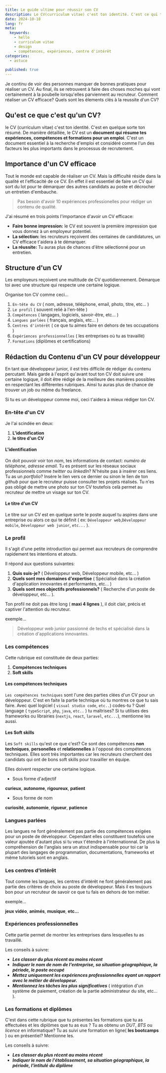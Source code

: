```yaml
---
title: Le guide ultime pour réussir son CV
description: Le CV(curriculum vitae) c'est ton identité. C'est ce qui te permettra de convaincre ton futur recruteur. Alors comment réussir son CV? Cet article est fait pour toi.
date: 2024-10-18
lang: fr
meta:
  keywords:
    - hello
    - curriculum vitae
    - design
    - compétences, expériences, centre d'intérêt
categories:
  - astuce
 
published: true
---
```


Je continu de voir des personnes manquer de bonnes pratiques pour réaliser un CV. Au final, ils se retrouvent à faire des choses moches qui vont certainement à la poubelle lorsqu'elles parviennent au recruteur. Comment réaliser un CV efficace? Quels sont les élements clés à la reussite d'un CV?

## Qu'est ce que c'est qu'un CV?
le CV (curriculum vitae) c'est ton identité. C'est en quelque sorte ton résumé. De manière détaillée, le CV est un **document qui résume tes expériences, compétences et formations pour un emploi**.
C'est un document essentiel à la recherche d'emploi et considéré comme l'un des facteurs les plus importants dans le processus de recrutement.

## Importance d'un CV efficace

Tout le monde est capable de réaliser un CV. Mais la difficulté réside dans la qualité et l'efficacité de ce CV. En effet il est essentiel de faire un CV qui sort du lot pour te démarquer des autres candidats au poste et décrocher un entretien d'embauche.

> Pas besoin d'avoir 10 expériences professionelles pour rédiger un contenu de qualité.

J'ai résumé en trois points l'importance d'avoir un CV efficace:

- **Faire bonne impression:** le CV est souvent la première impression que vous donnez à un employeur potentiel.
- **La sélection:** les recruteurs reçoivent des centaines de candidatures, un CV efficace t'aidera à te démarquer.
- **La réussite:** Tu auras plus de chances d'être sélectionné pour un entretien.

## Structure d'un CV

Les employeurs reçoivent une multitude de CV quotidiennement. Démarque toi avec une structure qui respecte une certaine logique.

Organise ton CV comme ceci...

1. <Code>En-tête du CV</Code> ( nom, adresse, téléphone, email, photo, titre,
   etc... )
2. <Code>Le profil</Code> ( souvent relié à l'en-tête )
3. <Code>Compétences</Code> ( langages, logiciels, savoir-être, etc... )
4. <Code>Langues parlées</Code> ( français, anglais, etc... )
5. <Code>Centres d'intérêt</Code> ( ce que tu aimes faire en dehors de tes
   occupations )
6. <Code>Expériences professionnelles</Code> ( les entreprises où tu as travaillé)
6. <Code>Formations</Code> (diplômes et certifications)

## Rédaction du Contenu d'un CV pour développeur

En tant que développeur junior, il est très difficile de rédiger du contenu percutant. Mais garde à l'esprit qu'avant tout ton CV doit suivre une certaine logique, il doit être rédigé de la meilleure des manières possibles en respectant les différentes rubriques. Ainsi tu auras plus de chance de trouver un job ou même du freelance.

Si tu es un développeur comme moi, ceci t'aidera à mieux rédiger ton CV.

### En-tête d'un CV

Je l'ai scindée en deux:

1. **L'identification**
2. **le titre d'un CV**

#### L'identification

On doit pouvoir voir ton _nom_, tes informations de contact: _numéro de téléphone_, _adresse email_. Tu es présent sur les réseaux sociaux professionnels comme _twitter_ ou _linkedln_? N'hésite pas à insérer ces liens. Tu as un _portfolio_? Insère le lien vers ce dernier ou sinon le lien de ton _github_ pour que le recruteur puisse consulter tes projets réalisés. Tu n'es pas obligé de mettre une photo sur ton CV toutefois celà permet au recruteur de mettre un visage sur ton CV.

#### Le titre d'un CV

Le titre sur un CV est en quelque sorte le poste auquel tu aspires dans une entreprise ou alors ce qui te définit ( ex: `Développeur web`,`Développeur mobile`, `Développeur web junior`, `etc...` ).

### Le profil

Il s'agit d'une petite introduction qui permet aux recruteurs de comprendre rapidement tes intentions et atouts.

Il répond aux questions suivantes:

1. **Quis suis-je?** ( Développeur web, Développeur mobile, etc... )
2. **Quels sont mes domaines d'expertise** ( Spécialisé dans la création d'application innovantes et performantes, etc... )
3. **Quels sont mes objectifs professionnels?** ( Recherche d'un poste de développeur, etc... ).

Ton profil ne doit pas être long ( **maxi 4 lignes** ), il doit clair, précis et captiver l'attention du recruteur.

exemple...

> Développeur web junior passionné de techs et spécialisé dans la création d'applications innovantes.

### Les compétences

Cette rubrique est constituée de deux parties:

1. **Compétences techniques**
2. **Soft skills**

#### Les compétences techniques

<Code>Les compétences techniques</Code> sont l'une des parties clées d'un CV
pour un développeur. C'est en faite la partie technique où tu montres ce que tu sais faire. Avec quel logiciel ( `visual studio code`, `etc..`) codes-tu ? Quel language ( `typeScript`, `php`, `java`, `etc..` ) tu maîtrises? Si tu utilises des frameworks ou librairies (`nextjs`, `react`, `laravel`, `etc...`), mentionne les aussi.

<MdxImage alt="Skills" path="/skills" title="Compétences techniques" />

#### Les Soft skills

Les <Code>Soft skills</Code> qu'est ce que c'est? Ce sont des compétences **non techniques**, **personelles** et **relationnelles** à l'opposé des compétences techniques. Elles sont très importantes car les recruteurs cherchent des candidats qui ont de bons soft skills pour travailler en équipe.

Elles doivent respecter une certaine logique.

- Sous forme d'adjectif

**curieux**, **autonome**, **rigoureux**, **patient**

- Sous forme de nom

**curiosité**, **autonomie**, **rigueur**, **patience**

### Langues parlées

Les langues ne font généralement pas partie des compétences exigées pour un poste de développeur. Cependant elles constituent toutefois une valeur ajoutée d'autant plus si tu veux t'étendre à l'internationnal. De plus la compréhension de l'anglais sera un atout indispensable pour toi car la plupart des langages de programmation, documentations, frameworks et même tutoriels sont en anglais.

### Les centres d'intérêt

Tout comme les langues, les centres d'intérêt ne font généralement pas partie des critères de choix au poste de développeur. Mais il es toujours bon pour un recruteur de savoir ce que tu fais en dehors de ton métier.

exemple...

**jeux vidéo**, **animés**, **musique**, **etc...**

### Expériences professionnelles

Cette partie permet de montrer les entreprises dans lesquelles tu as travaillé.

Les conseils à suivre:

- **_Les classer du plus récent au moins récent_**
- **_Indiquer le nom de nom de l'entreprise, sa situation géographique, la période, le poste occupé_**
- **_Mettez uniquement les expériences professionnelles ayant un rapport avec le métier de développeur._**
- **_Mentionnez les tâches les plus significatives_**
  ( intégration d'un système de paiement, création de la partie administrateur du site, etc... ).

<MdxImage title="Expériences professionnelles" path='/exp' alt="experiences" />

### Les formations et diplômes

C'est dans cette rubrique que tu présentes les formations que tu as effectuées et les diplômes que tu as eus ? Tu as obtenu un _DUT_, _BTS_ ou _licence_ en informatique? Tu as suivi une formation en ligne( **les bootcamps** ) ou en présentiel? Mentionne les.

Les conseils à suivre:

- **_Les classer du plus récent au moins récent_**
- **_Indiquer le nom de l'établissement, sa situation géographique, la période, l'intitulé du diplôme_**


<MdxImage title="Formations et diplômes" path='/edu' alt="education" />